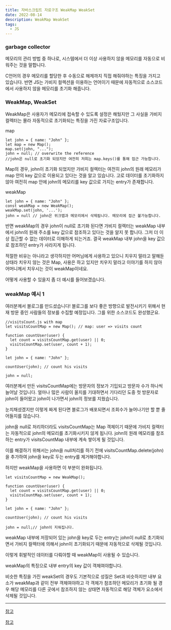 ```yaml
---
title: 자바스크립트 자료구조 WeakMap WeakSet
date: 2022-08-14
description: WeakMap WeakSet
tags:
  - JS
---
```


### garbage collector

메모리의 관리 방법 중 하나로, 시스템에서 더 이상 사용하지 않을 메모리를 자동으로 비워주는 것을 말합니다.

C언어의 경우 메모리를 할당한 후 수동으로 해제까지 직접 해줘야하는 특징을 가지고 있습니다. 반면 JS는 가비지 컬렉션을 이용하는 언어이기 때문에 자동적으로 소스코드에서 사용하지 않을 메모리를 초기화 해줍니다.

### WeakMap, WeakSet

WeakMap은 사용자가 메모리에 접속할 수 있도록 설정은 해뒀지만 그 사실을 가비지 컬렉터는 몰라 자동적으로 초기화되는 특징을 가진 자료구조입니다.


map

```
let john = { name: "John" };
let map = new Map();
map.set(john, "...");
john = null; // overwrite the reference
//john은 null로 초기화 되었지만 여전히 저희는 map.keys()를 통해 접근 가능합니다.
```

Map의 경우, john이 초기화 되었지만 가비지 컬렉터는 여전히 john의 원래 메모리가
map 안의 key 값으로 이용되고 있다는 것을 알고 있습니다. 고로 데이터를 초기화하지 않아 여전히 map 안에 
john의 메모리를 key 값으로 가지는 entry가 존재합니다.

weakMap

```
let john = { name: "John" };
const weakMap = new WeakMap();
weakMap.set(john, '...');
john = null // john은 위크맵과 메모리에서 삭제됩니다. 메모리에 접근 불가능합니다.
```

반면 weakMap의 경우 john이 null로 초기화 된다면 가비지 컬렉터는 weakMap 내부에서
john의 원래 주소를 key 값으로 참조하고 있다는 것을 알지 못 합니다. 그저 더 이상 접근할 수 없는 데이터로 이해하게 되는거죠.
결국 weakMap 내부 john을 key 값으로 참조하던 entry가 사라지게 됩니다.

적절한 비유는 아니라고 생각하지만 어머님에게 사용하고 있으니 치우지 말라고 말해둔 상태라 치우지 않는 것은 Map,
사용은 하고 있지만 치우지 말라고 이야기를 하지 않아 어머니께서 치우시는 것이 weakMap이네요.

어떻게 사용할 수 있을지 좀 더 예시를 들어보겠습니다.

### weakMap 예시 1

여러분께서 블로그를 만드셨습니다! 블로그를 보다 좋은 방향으로 발전시키기 위해서 현재 방문 중인
사람들의 정보를 수집할 예정입니다. 그를 위한 소스코드도 완성했군요.

```
//visitsCount.js with map
let visitsCountMap = new Map(); // map: user => visits count

function countUser(user) {
  let count = visitsCountMap.get(user) || 0;
  visitsCountMap.set(user, count + 1);
}

let john = { name: "John" };

countUser(john); // count his visits

john = null;
```

여러분께서 만든 visitsCountMap에는 방문자의 정보가 기입되고 방문자 수가 하나씩 늘어날 것입니다. 얼마나 많은 사람이 올지를 기대하면서 기다리던 도중
첫 방문자로 john이 들어왔고 john이 나가면서 john의 정보를 지웠습니다.

눈치채셨겠지만 이렇게 짜게 된다면 블로그가 배포되면서 조회수가 늘어나기만 할 뿐 줄어들지를 않습니다.

john을 null로 처리하더라도 visitsCountMap는 Map 객체이기 때문에 가비지 컬렉터는 자동적으로 john의 메모리를 초기화시키지 않게 됩니다.
john의 원래 메모리를 참조하는 entry가 visitsCountMap 내부에 계속 쌓이게 될 것입니다.

이를 해결하기 위해서는 john을 null처리를 하기 전에 visitsCountMap.delete(john)을 추가하여
john을 key로 두는 entry를 제거해야합니다.

하지만 weakMap을 사용하면 이 부분이 완화됩니다.

```
let visitsCountMap = new WeakMap();

function countUser(user) {
  let count = visitsCountMap.get(user) || 0;
  visitsCountMap.set(user, count + 1);
}

let john = { name: "John" };

countUser(john); // count his visits

john = null;// john이 지워집니다.
```

weakMap 내부에 저장되어 있는 john을 key로 두는 entry는 john이 null로 초기화되면서 가비지 컬렉터에 의해서 john이 초기화되기 때문에 자동적으로 삭제될 것입니다.

이렇게 휘발적인 데이터를 다뤄야할 때 weakMap이 사용될 수 있습니다.

weakMap의 특징으로 내부 entry의 key 값이 객체여야합니다.

비슷한 특징을 가진 weakSet의 경우도 기본적으로 성질은 Set과 비슷하지만 내부 요소가 weakMap과 같이 
전부 객체여야하고 각 객체가 참조하던 메모리가 초기화 될 경우 해당 메모리를 다른 곳에서 참조하지 않는 상태면 자동적으로 
해당 객체가 요소에서 삭제될 것입니다.


---

[참고](https://velog.io/@y1andyu/JavaScript-Weak-Map-Weak-Set)

[참고](https://javascript.info/weakmap-weakset)